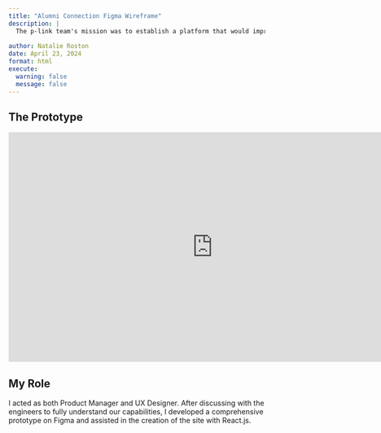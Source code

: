 ```yaml
---
title: "Alumni Connection Figma Wireframe"
description: |
  The p-link team's mission was to establish a platform that would improve connectivity between 5C students and alumni.  
  
author: Natalie Roston
date: April 23, 2024
format: html
execute:
  warning: false
  message: false
---
```


## The Prototype 

<iframe style="border: 1px solid rgba(0, 0, 0, 0.1);" width="800" height="450" src="https://embed.figma.com/proto/yHsz6dMmFx3b66rPu8ZQQz/p-link?node-id=12-38&amp;scaling=scale-down&amp;content-scaling=fixed&amp;page-id=0%3A1&amp;embed-host=share" allowfullscreen>

</iframe>

## My Role

I acted as both Product Manager and UX Designer. After discussing with the engineers to fully understand our capabilities, I developed a comprehensive prototype on Figma and assisted in the creation of the site with React.js.
